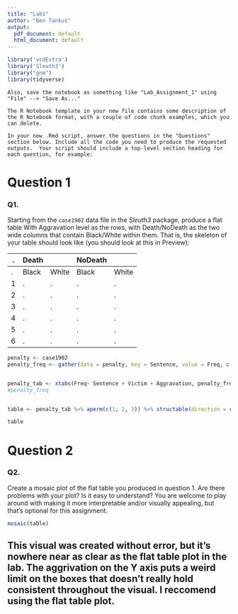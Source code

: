 ```yaml
---
title: "Lab1"
author: "Ben Tankus"
output:
  pdf_document: default
  html_document: default
---
```

```r
library('vcdExtra')
library('Sleuth3')
library("gnm")
library(tidyverse)
```
```
Also, save the notebook as something like "Lab_Assignment_1" using "File" --> "Save As..." 

The R Notebook template in your new file contains some description of the R Notebook format, with a couple of code chunk examples, which you can delete. 

In your new .Rmd script, answer the questions in the "Questions" section below. Include all the code you need to produce the requested outputs.  Your script should include a top-level section heading for each question, for example:

```
# Question 1

### Q1. 
Starting from the `case1902` data file in the *Sleuth3* package, produce a flat table With Aggravation level as the rows, with Death/NoDeath as the two wide columns that contain Black/White within them. That is, the skeleton of your table should look like (you should look at this in Preview):

.|Death |  	|NoDeath|
-|-------|------|--------|--
.|Black | White | Black | White
1|.|.|.|.
2|.|.|.|.
3|.|.|.|.
4|.|.|.|.
5|.|.|.|.
6|.|.|.|.

```r
penalty <- case1902
penalty_freq <- gather(data = penalty, key = Sentence, value = Freq, c("Death", "NoDeath"), factor_key = TRUE)


penalty_tab <- xtabs(Freq~ Sentence + Victim + Aggravation, penalty_freq)
#penalty_freq


table <- penalty_tab %>% aperm(c(1, 2, 3)) %>% structable(direction = c("v", "v", "h"))

table

```


# Question 2

  
### Q2. 
Create a mosaic plot of the flat table you produced in question 1. Are there problems with your plot? Is it easy to understand?  You are welcome to play around with making it more interpretable and/or visually appealing, but that's optional for this assignment. 

```r


mosaic(table)


```


## This visual was created without error, but it's nowhere near as clear as the flat table plot in the lab. The aggrivation on the Y axis puts a weird limit on the boxes that doesn't really hold consistent throughout the visual. I reccomend using the flat table plot.
